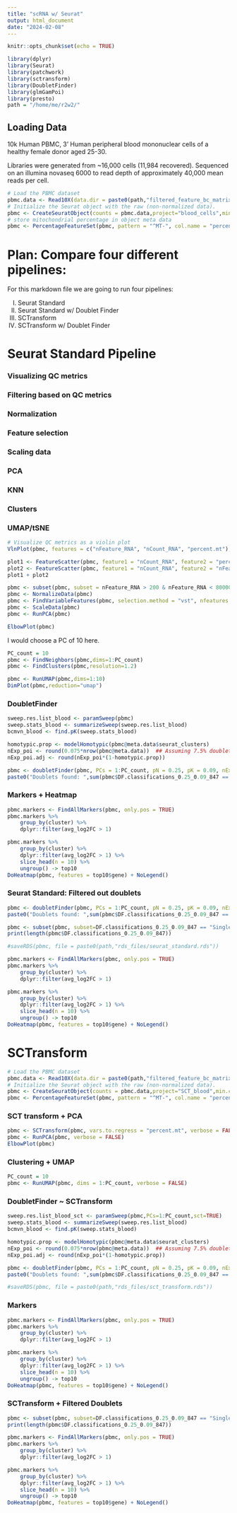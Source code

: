 ```yaml
---
title: "scRNA w/ Seurat"
output: html_document
date: "2024-02-08"
---
```


```r
knitr::opts_chunk$set(echo = TRUE)
```

```r
library(dplyr)
library(Seurat)
library(patchwork)
library(sctransform)
library(DoubletFinder)
library(glmGamPoi)
library(presto)
path = "/home/me/r2w2/"
```

## Loading Data

10k Human PBMC, 3' Human peripheral blood mononuclear cells of a healthy female donor aged 25-30.

Libraries were generated from ~16,000 cells (11,984 recovered). Sequenced on an illumina novaseq 6000 to read depth of approximately 40,000 mean reads per cell. 



```r
# Load the PBMC dataset
pbmc.data <- Read10X(data.dir = paste0(path,"filtered_feature_bc_matrix/"))
# Initialize the Seurat object with the raw (non-normalized data).
pbmc <- CreateSeuratObject(counts = pbmc.data,project="blood_cells",min.cells = 3, min.features = 200)
# store mitochondrial percentage in object meta data
pbmc <- PercentageFeatureSet(pbmc, pattern = "^MT-", col.name = "percent.mt")
```
# Plan: Compare four different pipelines:

For this markdown file we are going to run four pipelines:

I) Seurat Standard
II) Seurat Standard w/ Doublet Finder
III) SCTransform
IV) SCTransform w/ Doublet Finder

# Seurat Standard Pipeline
### Visualizing QC metrics 
### Filtering based on QC metrics
### Normalization
### Feature selection
### Scaling data
### PCA
### KNN
### Clusters
### UMAP/tSNE

```r
# Visualize QC metrics as a violin plot
VlnPlot(pbmc, features = c("nFeature_RNA", "nCount_RNA", "percent.mt"), ncol = 3)
```

```r
plot1 <- FeatureScatter(pbmc, feature1 = "nCount_RNA", feature2 = "percent.mt")
plot2 <- FeatureScatter(pbmc, feature1 = "nCount_RNA", feature2 = "nFeature_RNA")
plot1 + plot2
```

```r
pbmc <- subset(pbmc, subset = nFeature_RNA > 200 & nFeature_RNA < 80000 & percent.mt < 25)
pbmc <- NormalizeData(pbmc)
pbmc <- FindVariableFeatures(pbmc, selection.method = "vst", nfeatures = 2000)
pbmc <- ScaleData(pbmc)
pbmc <- RunPCA(pbmc)
```


```r
ElbowPlot(pbmc)
```

I would choose a PC of 10 here. 
```r
PC_count = 10
pbmc <- FindNeighbors(pbmc,dims=1:PC_count)
pbmc <- FindClusters(pbmc,resolution=1.2)
```
```r
pbmc <- RunUMAP(pbmc,dims=1:10)
DimPlot(pbmc,reduction="umap")
```




### DoubletFinder

```r
sweep.res.list_blood <- paramSweep(pbmc)
sweep.stats_blood <- summarizeSweep(sweep.res.list_blood)
bcmvn_blood <- find.pK(sweep.stats_blood)

homotypic.prop <- modelHomotypic(pbmc@meta.data$seurat_clusters)
nExp_poi <- round(0.075*nrow(pbmc@meta.data))  ## Assuming 7.5% doublet formation rate - tailor for your dataset
nExp_poi.adj <- round(nExp_poi*(1-homotypic.prop))

pbmc <- doubletFinder(pbmc, PCs = 1:PC_count, pN = 0.25, pK = 0.09, nExp = nExp_poi.adj, reuse.pANN = FALSE, sct = FALSE)
paste0("Doublets found: ",sum(pbmc$DF.classifications_0.25_0.09_847 == "Doublet"))
```
### Markers + Heatmap

```r
pbmc.markers <- FindAllMarkers(pbmc, only.pos = TRUE)
pbmc.markers %>%
    group_by(cluster) %>%
    dplyr::filter(avg_log2FC > 1)
```

```r
pbmc.markers %>%
    group_by(cluster) %>%
    dplyr::filter(avg_log2FC > 1) %>%
    slice_head(n = 10) %>%
    ungroup() -> top10
DoHeatmap(pbmc, features = top10$gene) + NoLegend()
```

### Seurat Standard: Filtered out doublets

```r
pbmc <- doubletFinder(pbmc, PCs = 1:PC_count, pN = 0.25, pK = 0.09, nExp = nExp_poi.adj, reuse.pANN = FALSE, sct = FALSE)
paste0("Doublets found: ",sum(pbmc$DF.classifications_0.25_0.09_847 == "Doublet"))

pbmc <- subset(pbmc, subset=DF.classifications_0.25_0.09_847 == "Singlet")
print(length(pbmc$DF.classifications_0.25_0.09_847))
```

```r
#saveRDS(pbmc, file = paste0(path,"rds_files/seurat_standard.rds"))
```


```r
pbmc.markers <- FindAllMarkers(pbmc, only.pos = TRUE)
pbmc.markers %>%
    group_by(cluster) %>%
    dplyr::filter(avg_log2FC > 1)
```

```r
pbmc.markers %>%
    group_by(cluster) %>%
    dplyr::filter(avg_log2FC > 1) %>%
    slice_head(n = 10) %>%
    ungroup() -> top10
DoHeatmap(pbmc, features = top10$gene) + NoLegend()
```



# SCTransform
```r
# Load the PBMC dataset
pbmc.data <- Read10X(data.dir = paste0(path,"filtered_feature_bc_matrix/"))
# Initialize the Seurat object with the raw (non-normalized data).
pbmc <- CreateSeuratObject(counts = pbmc.data,project="SCT_blood",min.cells = 3, min.features = 200)
pbmc <- PercentageFeatureSet(pbmc, pattern = "^MT-", col.name = "percent.mt")
```

### SCT transform + PCA

```r
pbmc <- SCTransform(pbmc, vars.to.regress = "percent.mt", verbose = FALSE)
pbmc <- RunPCA(pbmc, verbose = FALSE)
ElbowPlot(pbmc)
```

### Clustering + UMAP


```r
PC_count = 10
pbmc <- RunUMAP(pbmc, dims = 1:PC_count, verbose = FALSE)
```




### DoubletFinder ~ SCTransform

```r
sweep.res.list_blood_sct <- paramSweep(pbmc,PCs=1:PC_count,sct=TRUE)
sweep.stats_blood <- summarizeSweep(sweep.res.list_blood)
bcmvn_blood <- find.pK(sweep.stats_blood)

homotypic.prop <- modelHomotypic(pbmc@meta.data$seurat_clusters)
nExp_poi <- round(0.075*nrow(pbmc@meta.data))  ## Assuming 7.5% doublet formation rate - tailor for your dataset
nExp_poi.adj <- round(nExp_poi*(1-homotypic.prop))

pbmc <- doubletFinder(pbmc, PCs = 1:PC_count, pN = 0.25, pK = 0.09, nExp = nExp_poi.adj, reuse.pANN = FALSE, sct = TRUE)
paste0("Doublets found: ",sum(pbmc$DF.classifications_0.25_0.09_847 == "Doublet"))
```

```r
#saveRDS(pbmc, file = paste0(path,"rds_files/sct_transform.rds"))
```



### Markers

```r
pbmc.markers <- FindAllMarkers(pbmc, only.pos = TRUE)
pbmc.markers %>%
    group_by(cluster) %>%
    dplyr::filter(avg_log2FC > 1)
```

```r
pbmc.markers %>%
    group_by(cluster) %>%
    dplyr::filter(avg_log2FC > 1) %>%
    slice_head(n = 10) %>%
    ungroup() -> top10
DoHeatmap(pbmc, features = top10$gene) + NoLegend()
```

### SCTransform + Filtered Doublets


```r
pbmc <- subset(pbmc, subset=DF.classifications_0.25_0.09_847 == "Singlet")
print(length(pbmc$DF.classifications_0.25_0.09_847))
```


```r
pbmc.markers <- FindAllMarkers(pbmc, only.pos = TRUE)
pbmc.markers %>%
    group_by(cluster) %>%
    dplyr::filter(avg_log2FC > 1)
```

```r
pbmc.markers %>%
    group_by(cluster) %>%
    dplyr::filter(avg_log2FC > 1) %>%
    slice_head(n = 10) %>%
    ungroup() -> top10
DoHeatmap(pbmc, features = top10$gene) + NoLegend()
```







